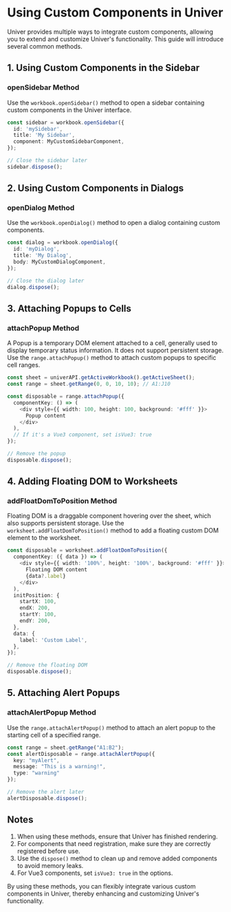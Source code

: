 
# Using Custom Components in Univer
<BadgeGroup values={[UniverTypes.SHEET]} value={UniverTypes.SHEET} />

Univer provides multiple ways to integrate custom components, allowing you to extend and customize Univer's functionality. This guide will introduce several common methods.

## 1. Using Custom Components in the Sidebar

### openSidebar Method <VersionBadge version="0.3.0+" />

Use the `workbook.openSidebar()` method to open a sidebar containing custom components in the Univer interface.

```typescript
const sidebar = workbook.openSidebar({
  id: 'mySidebar',
  title: 'My Sidebar',
  component: MyCustomSidebarComponent,
});

// Close the sidebar later
sidebar.dispose();
```

## 2. Using Custom Components in Dialogs

### openDialog Method <VersionBadge version="0.3.0+" />

Use the `workbook.openDialog()` method to open a dialog containing custom components.

```typescript
const dialog = workbook.openDialog({
  id: 'myDialog',
  title: 'My Dialog',
  body: MyCustomDialogComponent,
});

// Close the dialog later
dialog.dispose();
```

## 3. Attaching Popups to Cells <VersionBadge version="0.2.10+" />

### attachPopup Method

A Popup is a temporary DOM element attached to a cell, generally used to display temporary status information. It does not support persistent storage.
Use the `range.attachPopup()` method to attach custom popups to specific cell ranges.

```typescript
const sheet = univerAPI.getActiveWorkbook().getActiveSheet();
const range = sheet.getRange(0, 0, 10, 10); // A1:J10

const disposable = range.attachPopup({
  componentKey: () => (
    <div style={{ width: 100, height: 100, background: '#fff' }}>
      Popup content
    </div>
  ),
  // If it's a Vue3 component, set isVue3: true
});

// Remove the popup
disposable.dispose();
```

## 4. Adding Floating DOM to Worksheets <VersionBadge version="0.2.10+" />

### addFloatDomToPosition Method

Floating DOM is a draggable component hovering over the sheet, which also supports persistent storage.
Use the `worksheet.addFloatDomToPosition()` method to add a floating custom DOM element to the worksheet.

```typescript
const disposable = worksheet.addFloatDomToPosition({
  componentKey: ({ data }) => (
    <div style={{ width: '100%', height: '100%', background: '#fff' }}>
      Floating DOM content
      {data?.label}
    </div>
  ),
  initPosition: {
    startX: 100,
    endX: 200,
    startY: 100,
    endY: 200,
  },
  data: {
    label: 'Custom Label',
  },
});

// Remove the floating DOM
disposable.dispose();
```

## 5. Attaching Alert Popups <VersionBadge version="0.3.0+" />

### attachAlertPopup Method

Use the `range.attachAlertPopup()` method to attach an alert popup to the starting cell of a specified range.

```typescript
const range = sheet.getRange("A1:B2");
const alertDisposable = range.attachAlertPopup({
  key: "myAlert",
  message: "This is a warning!",
  type: "warning"
});

// Remove the alert later
alertDisposable.dispose();
```

## Notes

1. When using these methods, ensure that Univer has finished rendering.
2. For components that need registration, make sure they are correctly registered before use.
3. Use the `dispose()` method to clean up and remove added components to avoid memory leaks.
4. For Vue3 components, set `isVue3: true` in the options.

By using these methods, you can flexibly integrate various custom components in Univer, thereby enhancing and customizing Univer's functionality.